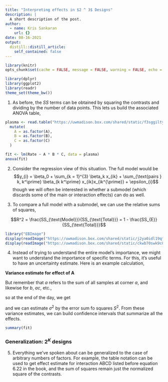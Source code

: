 ```yaml
---
title: "Interpreting effects in $2 ^ 3$ Designs"
description: |
  A short description of the post.
author:
  - name: Kris Sankaran
    url: {}
date: 08-16-2021
output:
  distill::distill_article:
    self_contained: false
---
```


```r
library(knitr)
opts_chunk$set(cache = FALSE, message = FALSE, warning = FALSE, echo = TRUE)
```


```r
library(dplyr)
library(ggplot2)
library(readr)
theme_set(theme_bw())
```

1. As before, the $SS$ terms can be obtained by squaring the contrasts and
dividing by the number of data points. This lets us build the associated ANOVA table,

```r
plasma <- read.table("https://uwmadison.box.com/shared/static/f3sggiltyl5ycw1gu1vq7uv7omp4pjdg.txt", header = TRUE) %>%
  mutate(
    A = as.factor(A),
    B = as.factor(B),
    C = as.factor(C)
  )
```

```r
fit <- lm(Rate ~ A * B * C, data = plasma)
anova(fit)
```

2. Consider the regression view of this situation. The full model would be
$$y_{i} = \beta_0 + \sum_{k = 1}^{3} \beta_k x_{ik} + \sum_{\text{pairs } k, k^\prime} \beta_{k k^\prime} x_{ik}x_{ik^{\prime}} + \epsilon_{i}$$
though we will often be interested in whether a submodel (which discards some of
the main or interaction effects) can do as well.
	
3. To compare a full model with a submodel, we can use the relative sums of squares,

$$R^2 = \frac{SS_{\text{Model}}}{SS_{\text{Total}}} = 1 - \frac{SS_{E}}{SS_{\text{Total}}}$$

```r
library("EBImage")
display(readImage("https://uwmadison.box.com/shared/static/j2ya0idl19qtdwb991oq14hak97f8qla.png"))
display(readImage("https://uwmadison.box.com/shared/static/ckwb70swk9c0nr1h5nkt44wh8emzw07k.png"))
```

4. Instead of trying to understand the entire model’s importance, we might want
to understand the importance of specific terms. For this, it’s useful to have an
uncertainty estimate. Here is an example calculation,

__Variance estimate for effect of A__

\begin{align*}
\text{Var}\left(\text{Effect }A\right) &= \text{Var}\left(\frac{1}{2^{K - 1} n}\left(a - b - c + ab + ...\right)\right) \\
&= \left(\frac{1}{2^{K - 1} n}\right)^2\text{Var}\left(a - b - ac + ab + ...\right)
\end{align*}

But remember that $a$ refers to the sum of all samples at corner $a$, and likewise for $b$, $ac$, etc.,
\begin{align*}
\text{Var}\left(a - b - ac + ab + ...\right) &= \text{Var}\left(\sum_{\text{corner } a}y_{i} - \sum_{\text{corner }b}y_{i} - \sum_{\text{corner }ac}y_{i} + ...\right) \\
&= \sum_{\text{corner } a}\text{Var}\left(y_i\right) + \sum_{\text{corner }b}\text{Var}\left(y_i\right) + ...  \\
&= 2^K n \sigma^2
\end{align*}

so at the end of the day, we get
\begin{align*}
\text{Var}\left(\text{Effect }A\right) &= \frac{\sigma^2}{2^{K - 2}n}
\end{align*}

and we can estimate $\sigma^2$ by the error sum fo squares $S^2$. From these
variance estimates, we can build confidence intervals that summarize all the
effects.

```r
summary(fit)
```

### Generalization: $2^K$ designs

5. Everything we’ve spoken about can be generalized to the case of arbitrary
numbers of factors. For example, the table notation can be used to get effect
estimate for interaction ABCD listed before equation 6.22 in the book, and the
sum of squares remain just the normalized square of the contrasts.
